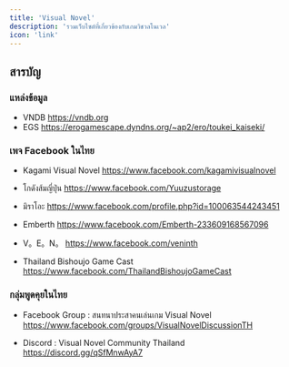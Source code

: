 ```yaml
---
title: 'Visual Novel'
description: 'รวมเว็บไซต์ที่เกี่ยวข้องกับเกมวิชวลโนเวล'
icon: 'link'
---
```


## สารบัญ

### แหล่งข้อมูล

* VNDB
https://vndb.org
* EGS
https://erogamescape.dyndns.org/~ap2/ero/toukei_kaiseki/

### เพจ Facebook ในไทย

* Kagami Visual Novel
https://www.facebook.com/kagamivisualnovel

* โกดังส้มญี่ปุ่น
https://www.facebook.com/Yuuzustorage

* มิราโอะ
https://www.facebook.com/profile.php?id=100063544243451

* Emberth
https://www.facebook.com/Emberth-233609168567096

* V。E。N。
https://www.facebook.com/veninth

* Thailand Bishoujo Game Cast
https://www.facebook.com/ThailandBishoujoGameCast

### กลุ่มพูดคุยในไทย

* Facebook Group : สนทนาประสาคนเล่นเกม Visual Novel
https://www.facebook.com/groups/VisualNovelDiscussionTH

* Discord : Visual Novel Community Thailand
https://discord.gg/qSfMnwAyA7